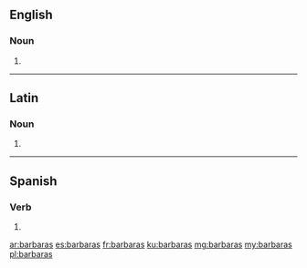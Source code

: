 ==English==

===Noun===
{{head|en|plural}}

# {{plural of|barbara|lang=en}}

----

==Latin==

===Noun===
{{la-noun-form|barbarās}}

# {{inflection of|barbara||acc|p|lang=la}}

----

==Spanish==

===Verb===
{{es-verb-form|barbar}}

# {{es-verb form of|ending=ar|mood=subjunctive|tense=imperfect|sera=ra|pers=2|formal=no|number=singular|barbar}}

[[ar:barbaras]]
[[es:barbaras]]
[[fr:barbaras]]
[[ku:barbaras]]
[[mg:barbaras]]
[[my:barbaras]]
[[pl:barbaras]]